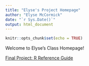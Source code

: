 ```yaml
---
title: "Elyse's Project Homepage"
author: "Elyse McCormick"
date: "`r Sys.Date()`"
output: html_document
---
```


```r
knitr::opts_chunk$set(echo = TRUE)
```

Welcome to Elyse's Class Homepage!

[Final Project: R Reference Guide](Final_R_Reference.html)